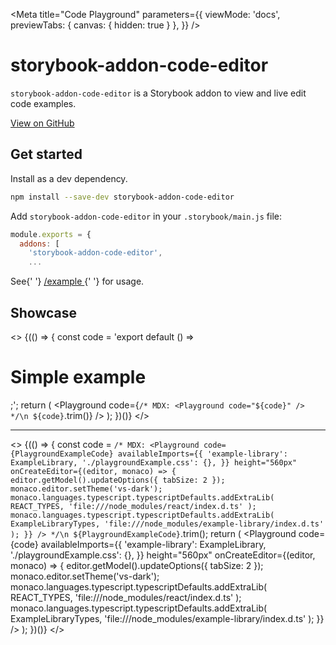 
<Meta
  title="Code Playground"
  parameters={{
    viewMode: 'docs',
    previewTabs: { canvas: { hidden: true } },
  }}
/>

# storybook-addon-code-editor

`storybook-addon-code-editor` is a Storybook addon to view and live edit code examples.

<p>
  <a href="https://github.com/JeremyRH/storybook-addon-code-editor" target="_blank">
    View on GitHub
  </a>
</p>

## Get started

Install as a dev dependency.

```sh
npm install --save-dev storybook-addon-code-editor
```

Add `storybook-addon-code-editor` in your `.storybook/main.js` file:

```js
module.exports = {
  addons: [
    'storybook-addon-code-editor',
    ...
```

<p>
  See{' '}
  <a
    href="https://github.com/JeremyRH/storybook-addon-code-editor/tree/main/example"
    target="_blank"
  >
    /example
  </a>{' '}
  for usage.
</p>

## Showcase

<>
  {(() => {
    const code = 'export default () => <h1>Simple example</h1>;';
    return (
      <Playground
        code={`
/* MDX:
<Playground code="${code}" />
*/\n
${code}
    `.trim()}
      />
    );
  })()}
</>

---

<>
  {(() => {
    const code = `
/* MDX:
<Playground
  code={PlaygroundExampleCode}
  availableImports={{
    'example-library': ExampleLibrary,
    './playgroundExample.css': {},
  }}
  height="560px"
  onCreateEditor={(editor, monaco) => {
    editor.getModel().updateOptions({ tabSize: 2 });
    monaco.editor.setTheme('vs-dark');
    monaco.languages.typescript.typescriptDefaults.addExtraLib(
      REACT_TYPES,
      'file:///node_modules/react/index.d.ts'
    );
    monaco.languages.typescript.typescriptDefaults.addExtraLib(
      ExampleLibraryTypes,
      'file:///node_modules/example-library/index.d.ts'
    );
  }}
/>
*/\n
${PlaygroundExampleCode}
  `.trim();
    return (
      <Playground
        code={code}
        availableImports={{
          'example-library': ExampleLibrary,
          './playgroundExample.css': {},
        }}
        height="560px"
        onCreateEditor={(editor, monaco) => {
          editor.getModel().updateOptions({ tabSize: 2 });
          monaco.editor.setTheme('vs-dark');
          monaco.languages.typescript.typescriptDefaults.addExtraLib(
            REACT_TYPES,
            'file:///node_modules/react/index.d.ts'
          );
          monaco.languages.typescript.typescriptDefaults.addExtraLib(
            ExampleLibraryTypes,
            'file:///node_modules/example-library/index.d.ts'
          );
        }}
      />
    );
  })()}
</>

